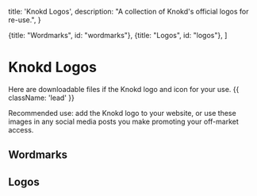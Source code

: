 
  title: 'Knokd Logos',
  description:
    "A collection of Knokd's official logos for re-use.",
}

  {title: "Wordmarks", id: "wordmarks"},
  {title: "Logos", id: "logos"},
]

# Knokd Logos

Here are downloadable files if the Knokd logo and icon for your use. {{ className: 'lead' }}

Recommended use: add the Knokd logo to your website, or use these images in any social media posts you make promoting your off-market access.

## Wordmarks

<MarketingAssets>
  <MarketingAsset
    src="/images/screenshots/marketing-resources/wordmark-black-on-transparent_preview.png"
    alt=""
    layout="slide-short"
  />
  <MarketingAsset
    src="/images/screenshots/marketing-resources/wordmark-white-on-transparent_preview.png"
    alt=""
    layout="slide"
  />
</MarketingAssets>

## Logos

<MarketingAssets>
  <MarketingAsset
    src="/images/screenshots/marketing-resources/logo-white-on-black-rounded_preview.png"
    alt=""
    layout="square"
  />
  <MarketingAsset
    src="/images/screenshots/marketing-resources/logo-white-on-indigo-rounded_preview.png"
    alt=""
    layout="square"
  />
  <MarketingAsset
    src="/images/screenshots/marketing-resources/logo-white-on-indigo-sharp_preview.png"
    alt=""
    layout="square"
  />
  <MarketingAsset
    src="/images/screenshots/marketing-resources/logo-black-on-indigo-sharp_preview.png"
    alt=""
    layout="square"
  />
  <MarketingAsset
    src="/images/screenshots/marketing-resources/logo-black-on-transparent_preview.png"
    alt=""
    layout="square"
  />
  <MarketingAsset
    src="/images/screenshots/marketing-resources/logo-white-on-transparent_preview.png"
    alt=""
    layout="square"
  />
  <MarketingAsset
    src="/images/screenshots/marketing-resources/logo-white-on-black-sharp_preview.png"
    alt=""
    layout="square"
  />
  <MarketingAsset
    src="/images/screenshots/marketing-resources/logo-black-on-white_preview.png"
    alt=""
    layout="square"
  />
</MarketingAssets>

<Resources/>
